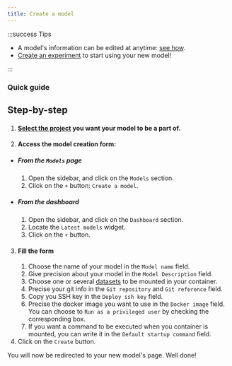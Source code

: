```yaml
---
title: Create a model
---
```



:::success Tips

- A model's information can be edited at anytime: [see how](edit-model).
- [Create an experiment](../experiments/run-experiment) to start using your new model!

:::

### Quick guide

<VideoPlayer src="https://cdn.csquare.run/docs/webm/create-model.webm" />

## Step-by-step

1. #### [Select the project](../projects/select-project.mdx) you want your model to be a part of.
2. #### Access the model creation form:

- ##### From the `Models` page
  1. Open the sidebar, and click on the `Models` section.
  2. Click on the `+` button: `Create a model`.
- ##### From the dashboard
  1. Open the sidebar, and click on the `Dashboard` section.
  2. Locate the `Latest models` widget.
  3. Click on the `+` button.

3. #### Fill the form
   1. Choose the name of your model in the `Model name` field.
   2. Give precision about your model in the `Model Description` field.
   3. Choose one or several [datasets](../datasets/create-dataset) to be mounted in your container.
   4. Precise your git info in the `Git repository` and `Git reference` field.
   5. Copy you SSH key in the `Deploy ssh key` field.
   6. Precise the docker image you want to use in the `Docker image` field. You can choose to `Run as a privileged user` by checking the corresponding box.
   7. If you want a command to be executed when you container is mounted, you can write it in the `Default startup command` field.
4. Click on the `Create` button.

You will now be redirected to your new model's page. Well done!
